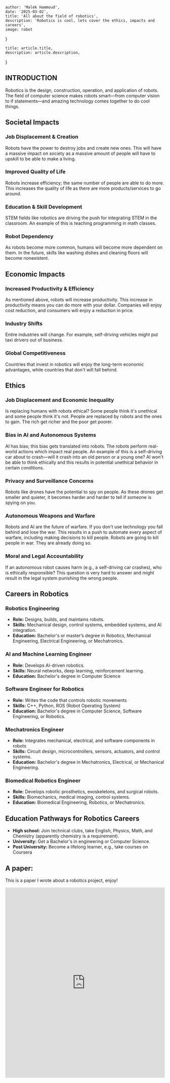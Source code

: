 
    author: 'Malek Hammoud',
    date: '2025-03-02',
    title: 'All about the field of robotics',
    description: 'Robotics is cool, lets cover the ethics, impacts and careers',
    image: robot
}

    title: article.title,
    description: article.description,
}

## INTRODUCTION

Robotics is the design, construction, operation, and application of robots. The field of computer science makes robots smart—from computer vision to if statements—and amazing technology comes together to do cool things.

## Societal Impacts
### Job Displacement & Creation
Robots have the power to destroy jobs and create new ones. This will have a massive impact on society as a massive amount of people will have to upskill to be able to make a living.

### Improved Quality of Life
Robots increase efficiency; the same number of people are able to do more. This increases the quality of life as there are more products/services to go around.

### Education & Skill Development
STEM fields like robotics are driving the push for integrating STEM in the classroom. An example of this is teaching programming in math classes.

### Robot Dependency
As robots become more common, humans will become more dependent on them. In the future, skills like washing dishes and cleaning floors will become nonexistent.

## Economic Impacts

### Increased Productivity & Efficiency
As mentioned above, robots will increase productivity. This increase in productivity means you can do more with your dollar. Companies will enjoy cost reduction, and consumers will enjoy a reduction in price.

### Industry Shifts
Entire industries will change. For example, self-driving vehicles might put taxi drivers out of business.

### Global Competitiveness
Countries that invest in robotics will enjoy the long-term economic advantages, while countries that don't will fall behind.

## Ethics
### Job Displacement and Economic Inequality
Is replacing humans with robots ethical? Some people think it's unethical and some people think it's not. People are replaced by robots and the ones to gain. The rich get richer and the poor get poorer.
### Bias in AI and Autonomous Systems
AI has bias; this bias gets translated into robots. The robots perform real-world actions which impact real people. An example of this is a self-driving car about to crash—will it crash into an old person or a young one? AI won't be able to think ethically and this results in potential unethical behavior in certain conditions.
### Privacy and Surveillance Concerns
Robots like drones have the potential to spy on people. As these drones get smaller and quieter, it becomes harder and harder to tell if someone is spying on you.
### Autonomous Weapons and Warfare
Robots and AI are the future of warfare. If you don't use technology you fall behind and lose the war. This results in a push to automate every aspect of warfare, including making decisions to kill people. Robots are going to kill people in war. They are already doing so.
### Moral and Legal Accountability
If an autonomous robot causes harm (e.g., a self-driving car crashes), who is ethically responsible? This question is very hard to answer and might result in the legal system punishing the wrong people.

## Careers in Robotics

### Robotics Engineering
- **Role:** Designs, builds, and maintains robots.
- **Skills:** Mechanical design, control systems, embedded systems, and AI integration.
- **Education:** Bachelor's or master’s degree in Robotics, Mechanical Engineering, Electrical Engineering, or Mechatronics.

### AI and Machine Learning Engineer
- **Role:** Develops AI-driven robotics.
- **Skills:** Neural networks, deep learning, reinforcement learning.
- **Education:** Bachelor's degree in Computer Science

### Software Engineer for Robotics
- **Role:** Writes the code that controls robotic movements
- **Skills:** C++, Python, ROS (Robot Operating System)
- **Education:** Bachelor's degree in Computer Science, Software Engineering, or Robotics.

### Mechatronics Engineer
- **Role:** Integrates mechanical, electrical, and software components in robots
- **Skills:** Circuit design, microcontrollers, sensors, actuators, and control systems.
- **Education:** Bachelor's degree in Mechatronics, Electrical, or Mechanical Engineering.

### Biomedical Robotics Engineer
- **Role:** Develops robotic prosthetics, exoskeletons, and surgical robots.
- **Skills:** Biomechanics, medical imaging, control systems.
- **Education:** Biomedical Engineering, Robotics, or Mechatronics.

## Education Pathways for Robotics Careers
- **High school:** Join technical clubs, take English, Physics, Math, and Chemistry (apparently chemistry is a requirement).
- **University:** Get a Bachelor's in engineering or Computer Science.
- **Post University:** Become a lifelong learner, e.g., take courses on Coursera

## A paper:
This is a paper I wrote about a robotics project, enjoy!
<iframe src="https://malekhammoud.com/Autonomous_Litter_Detection_and_Recovery_System.pdf#zoom=100&toolbar=1&navpanes=0"
        width="100%" height="600px" style="border: none;">
    This browser does not support PDFs. Please download the PDF to view it:
    <a href="https://malekhammoud.com/Autonomous_Litter_Detection_and_Recovery_System.pdf">Download PDF</a>
</iframe>

